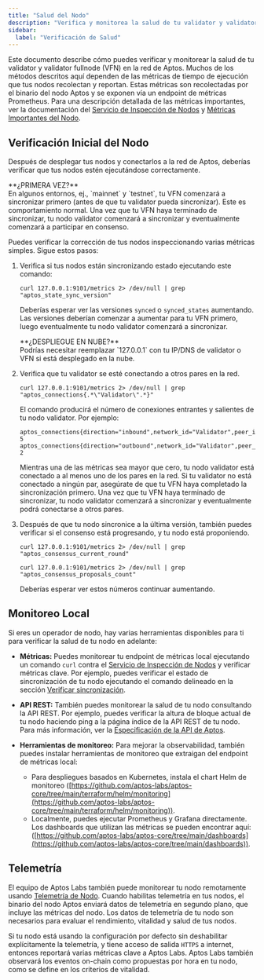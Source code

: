 ```yaml
---
title: "Salud del Nodo"
description: "Verifica y monitorea la salud de tu validator y validator fullnode (VFN) usando métricas de tiempo de ejecución, herramientas de monitoreo local, y datos de telemetría."
sidebar:
  label: "Verificación de Salud"
---
```



Este documento describe cómo puedes verificar y monitorear la salud de tu validator y validator fullnode (VFN) en la
red de Aptos. Muchos de los métodos descritos aquí dependen de las métricas de tiempo de ejecución que tus nodos recolectan y reportan. Estas
métricas son recolectadas por el binario del nodo Aptos y se exponen vía un endpoint de métricas Prometheus. Para una descripción detallada
de las métricas importantes, ver la documentación del [Servicio de Inspección de Nodos](/es/network/nodes/measure/node-inspection-service) y
[Métricas Importantes del Nodo](/es/network/nodes/measure/important-metrics).

## Verificación Inicial del Nodo

Después de desplegar tus nodos y conectarlos a la red de Aptos, deberías verificar que tus nodos estén ejecutándose
correctamente.

<Aside type="note">
  **¿PRIMERA VEZ?**<br />
  En algunos entornos, ej., `mainnet` y `testnet`, tu VFN comenzará a sincronizar primero (antes de que tu validator pueda sincronizar).
  Este es comportamiento normal. Una vez que tu VFN haya terminado de sincronizar, tu nodo validator comenzará a sincronizar y eventualmente comenzará a participar en consenso.
</Aside>

Puedes verificar la corrección de tus nodos inspeccionando varias métricas simples. Sigue estos pasos:

1. Verifica si tus nodos están sincronizando estado ejecutando este comando:

   ```shellscript filename="Terminal"
   curl 127.0.0.1:9101/metrics 2> /dev/null | grep "aptos_state_sync_version"
   ```

   Deberías esperar ver las versiones `synced` o `synced_states` aumentando. Las versiones deberían comenzar a aumentar
   para tu VFN primero, luego eventualmente tu nodo validator comenzará a sincronizar.

   <Aside type="note">
     **¿DESPLIEGUE EN NUBE?**<br />
     Podrías necesitar reemplazar `127.0.0.1` con tu IP/DNS de validator o VFN si está desplegado en la nube.
   </Aside>

2. Verifica que tu validator se esté conectando a otros pares en la red.

   ```shellscript filename="Terminal"
   curl 127.0.0.1:9101/metrics 2> /dev/null | grep "aptos_connections{.*\"Validator\".*}"
   ```

   El comando producirá el número de conexiones entrantes y salientes de tu nodo validator. Por ejemplo:

   ```shellscript filename="Terminal"
   aptos_connections{direction="inbound",network_id="Validator",peer_id="f326fd30",role_type="validator"} 5
   aptos_connections{direction="outbound",network_id="Validator",peer_id="f326fd30",role_type="validator"} 2
   ```

   Mientras una de las métricas sea mayor que cero, tu nodo validator está conectado a al menos uno de los pares en la red. Si tu validator no está
   conectado a ningún par, asegúrate de que tu VFN haya completado la sincronización primero. Una vez que tu VFN haya terminado de sincronizar, tu nodo validator
   comenzará a sincronizar y eventualmente podrá conectarse a otros pares.

3. Después de que tu nodo sincronice a la última versión, también puedes verificar si el consenso está progresando, y tu nodo está proponiendo.

   ```shellscript filename="Terminal"
   curl 127.0.0.1:9101/metrics 2> /dev/null | grep "aptos_consensus_current_round"

   curl 127.0.0.1:9101/metrics 2> /dev/null | grep "aptos_consensus_proposals_count"
   ```

   Deberías esperar ver estos números continuar aumentando.

## Monitoreo Local

Si eres un operador de nodo, hay varias herramientas disponibles para ti para verificar la salud de tu nodo en adelante:

- **Métricas:** Puedes monitorear tu endpoint de métricas local ejecutando un comando `curl` contra el
  [Servicio de Inspección de Nodos](/es/network/nodes/measure/node-inspection-service) y verificar métricas clave. Por ejemplo, puedes
  verificar el estado de sincronización de tu nodo ejecutando el comando delineado en la
  sección [Verificar sincronización](/es/network/nodes/full-node/verify-pfn#verify-synchronization).

- **API REST:** También puedes monitorear la salud de tu nodo consultando la API REST. Por ejemplo, puedes verificar la
  altura de bloque actual de tu nodo haciendo ping a la página índice de la API REST de tu nodo. Para más información, ver la
  [Especificación de la API de Aptos](/es/build/apis/fullnode-rest-api).

- **Herramientas de monitoreo:** Para mejorar la observabilidad, también puedes instalar herramientas de monitoreo que extraigan del endpoint de métricas local:
  - Para despliegues basados en Kubernetes, instala el chart Helm de monitoreo ([https://github.com/aptos-labs/aptos-core/tree/main/terraform/helm/monitoring](https://github.com/aptos-labs/aptos-core/tree/main/terraform/helm/monitoring)).
  - Localmente, puedes ejecutar Prometheus y Grafana directamente. Los dashboards que utilizan las métricas se pueden encontrar aquí: ([https://github.com/aptos-labs/aptos-core/tree/main/dashboards](https://github.com/aptos-labs/aptos-core/tree/main/dashboards)).

## Telemetría

El equipo de Aptos Labs también puede monitorear tu nodo remotamente usando [Telemetría de Nodo](/es/network/nodes/configure/telemetry). Cuando habilitas telemetría en
tus nodos, el binario del nodo Aptos enviará datos de telemetría en segundo plano, que incluye las métricas del nodo.
Los datos de telemetría de tu nodo son necesarios para evaluar el rendimiento, vitalidad y salud de tus nodos.

Si tu nodo está usando la configuración por defecto sin deshabilitar explícitamente la telemetría, y tiene acceso de salida `HTTPS` a
internet, entonces reportará varias métricas clave a Aptos Labs. Aptos Labs también observará los eventos on-chain
como propuestas por hora en tu nodo, como se define en los criterios de vitalidad.
